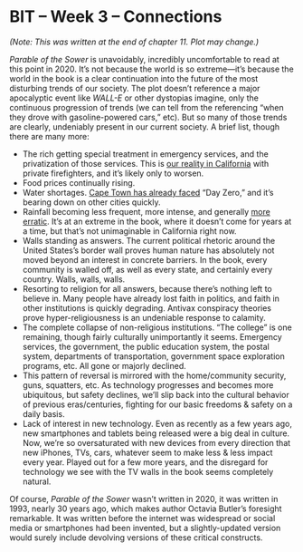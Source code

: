 # BIT – Week 3 – Connections

_(Note: This was written at the end of chapter 11. Plot may change.)_

*Parable of the Sower* is unavoidably, incredibly uncomfortable to read at this point in 2020. It’s not because the world is so extreme—it’s because the world in the book is a clear continuation into the future of the most disturbing trends of our society. The plot doesn’t reference a major apocalyptic event like *WALL-E* or other dystopias imagine, only the continuous progression of trends (we can tell from the referencing “when they drove with gasoline-powered cars,” etc). But so many of those trends are clearly, undeniably present in our current society. A brief list, though there are many more:

- The rich getting special treatment in emergency services, and the privatization of those services. This is [our reality in California](https://www.theatlantic.com/technology/archive/2018/11/kim-kardashian-kanye-west-history-private-firefighting/575887/) with private firefighters, and it’s likely only to worsen.
- Food prices continually rising.
- Water shortages. [Cape Town has already faced](https://www.vox.com/world/2018/2/9/16964416/cape-town-water-crisis-day-zero-south-africa) “Day Zero,” and it’s bearing down on other cities quickly.
- Rainfall becoming less frequent, more intense, and generally [more erratic](https://www.carbonbrief.org/explainer-what-climate-models-tell-us-about-future-rainfall). It’s at an extreme in the book, where it doesn’t come for years at a time, but that’s not unimaginable in California right now.
- Walls standing as answers. The current political rhetoric around the United States’s border wall proves human nature has absolutely not moved beyond an interest in concrete barriers. In the book, every community is walled off, as well as every state, and certainly every country. Walls, walls, walls.
- Resorting to religion for all answers, because there’s nothing left to believe in. Many people have already lost faith in politics, and faith in other institutions is quickly degrading. Antivax conspiracy theories prove hyper-religiousness is an undeniable response to calamity.
- The complete collapse of non-religious institutions. “The college” is one remaining, though fairly culturally unimportantly it seems. Emergency services, the government, the public education system, the postal system, departments of transportation, government space exploration programs, etc. All gone or majorly declined.
- This pattern of reversal is mirrored with the home/community security, guns, squatters, etc. As technology progresses and becomes more ubiquitous, but safety declines, we’ll slip back into the cultural behavior of previous eras/centuries, fighting for our basic freedoms & safety on a daily basis.
- Lack of interest in new technology. Even as recently as a few years ago, new smartphones and tablets being released were a big deal in culture. Now, we’re so oversaturated with new devices from every direction that new iPhones, TVs, cars, whatever seem to make less & less impact every year. Played out for a few more years, and the disregard for technology we see with the TV walls in the book seems completely natural.

Of course, *Parable of the Sower* wasn’t written in 2020, it was written in 1993, nearly 30 years ago, which makes author Octavia Butler’s foresight remarkable. It was written before the internet was widespread or social media or smartphones had been invented, but a slightly-updated version would surely include devolving versions of these critical constructs.
